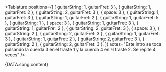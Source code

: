 <Tablature
  positions={[
    { guitarString: 1, guitarFret: 3 },
    { guitarString: 1, guitarFret: 2 },
    { guitarString: 2, guitarFret: 3 },
    { space: 3 },
    { guitarString: 1, guitarFret: 3 },
    { guitarString: 1, guitarFret: 2 },
    { guitarString: 1, guitarFret: 5 },
    { guitarString: 1 },
    { space: 3 },
    { guitarString: 1, guitarFret: 3 },
    { guitarString: 1, guitarFret: 2 },
    { guitarString: 2, guitarFret: 3 },
    { space: 3 },
    { guitarString: 2 },
    { guitarString: 2, guitarFret: 3 },
    { guitarString: 1, guitarFret: 3 },
    { guitarString: 1, guitarFret: 2 },
    { guitarString: 2, guitarFret: 3 },
    { guitarString: 2 },
    { guitarString: 2, guitarFret: 3 },
  ]}
  notes="Este intro se toca pulsando la cuerda 3 en el traste 1 y la cuerda 4 en el traste 2. Se repite 4 veces"
/>

<Space size={6} />

<TextFormatter chords={DATA.song.chords}>{DATA.song.content}</TextFormatter>
